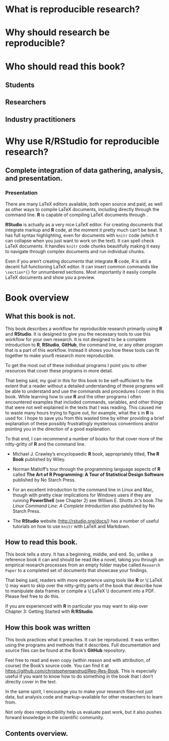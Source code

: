 <!---
 Chapter Chapter 1 For Reproducible Research in R and RStudio
 Christopher Gandrud
 Created 28/06/2012 05:48:16 pm KST
 Updated 29 June 2012
--->

\chapter{Chapter 1: Introducing Reproducible Research}

# What is reproducible research?





# Why should research be reproducible?





# Who should read this book?

## Students


## Researchers


## Industry practitioners



# Why use R/RStudio for reproducible research?

<!--- Mention Org Mode --->


## Complete integration of data gathering, analysis, and presentation.


### Presentation

There are many LaTeX editors available, both open source and paid, as well as other ways to compile LaTeX documents, including directly through the command line. **R** is capable of compiling LaTeX documents through <!--- complete --->. 

**RStudio** is actually as a very nice LaTeX editor. For creating documents that integrate markup and **R** code, at the moment it pretty much can't be beat. It has full syntax highlighting, even for documents with `knitr` code (which it can collapse when you just want to work on the text). It can spell check LaTeX documents. It handles `knitr` code chunks beautifully making it easy to navigate through complex documents and run individual chunks. 

Even if you aren't creating documents that integrate **R** code, *R* is still a decent full functioning LaTeX editor. It can insert common commands like `\section*{}` for unnumbered sections. <!--- Add explanation ---> Most importantly it easily compile LaTeX documents and show you a preview.


# Book overview

## What this book is not. 

This book describes a workflow for reproducible research primarily using **R** and **RStudio**. It is designed to give you the necessary tools to use this workflow for your own research. It is not designed to be a complete introduction to **R**, **RStudio**, **GitHub**, the command line, or any other program that is a part of this workflow. Instead it shows you how these tools can fit together to make yourß research more reproducible.

To get the most out of these individual programs I point you to other resources that cover these programs in more detail. 

That being said, my goal in this for this book to be self-sufficient to the extent that a reader without a detailed understanding of these programs will be able to understand and use the commands and procedures I cover in this book. While learning how to use **R** and the other programs I often encountered examples that included commands, variables, and other things that were not well explained in the texts that I was reading. This caused me to waste many hours trying to figure out, for example, what the `$` in **R** is used for. I hope to save you from this wasted time by either providing a brief explanation of these possibly frustratingly mysterious conventions and/or pointing you in the direction of a good explanation. 

To that end, I can recommend a number of books for that cover more of the nitty-gritty of **R** and the command line. 

- Michael J. Crawley's encyclopaedic **R** book, appropriately titled, **The R Book** published by Wiley.

- Norman Matloff's tour through the programming language aspects of **R** called **The Art of R Programming: A Tour of Statistical Design Software** published by No Starch Press.

- For an excellent introduction to the command line in Linux and Mac, though with pretty clear implications for Windows users if they are running **PowerShell** (see Chapter 2) see William E. Shotts Jr.'s book *The Linux Command Line: A Complete Introduction* also published by No Starch Press.

- The **RStudio** website (<http://rstudio.org/docs/>) has a number of useful tutorials on how to use `knitr` with LaTeX and Markdown.

<!--- Maybe add LaTeX and GitHub books? --->

## How to read this book.

This book tells a story. It has a beginning, middle, and end. So, unlike a reference book it can and should be read like a novel, taking you through an empirical research processes from an empty folder maybe called `Research Paper` to a completed set of documents that showcase your findings.

That being said, readers with more experience using tools like **R** or \\( LaTeX \\) may want to skip over the nitty-gritty parts of the book that describe how to manipulate data frames or compile a \\( LaTeX \\) document into a PDF. Please feel free to do this. 

If you are experienced with **R** in particular you may want to skip over Chapter 3: Getting Started with **R**/**RStudio**.

## How this book was written

This book practices what it preaches. It can be reproduced. It was written using the programs and methods that it describes. Full documentation and source files can be found at the Book's **GitHub** repository. 

Feel free to read and even copy (within reason and with attribution, of course) the Book's source code. You can find it at <https://github.com/christophergandrud/Rep-Res-Book>. This is especially useful if you want to know how to do something in the book that I don't directly cover in the text. 

In the same spirit, I encourage you to make your research files--not just data, but analysis code and markup--available for other researchers to learn from. 

Not only does reproducibility help us evaluate past work, but it also pushes forward knowledge in the scientific community.

## Contents overview.